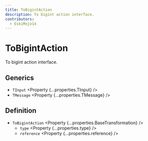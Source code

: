 ```yaml
---
title: ToBigintAction
description: To bigint action interface.
contributors:
  - EskiMojo14
---
```



# ToBigintAction

To bigint action interface.

## Generics

- `TInput` <Property {...properties.TInput} />
- `TMessage` <Property {...properties.TMessage} />

## Definition

- `ToBigintAction` <Property {...properties.BaseTransformation} />
  - `type` <Property {...properties.type} />
  - `reference` <Property {...properties.reference} />

